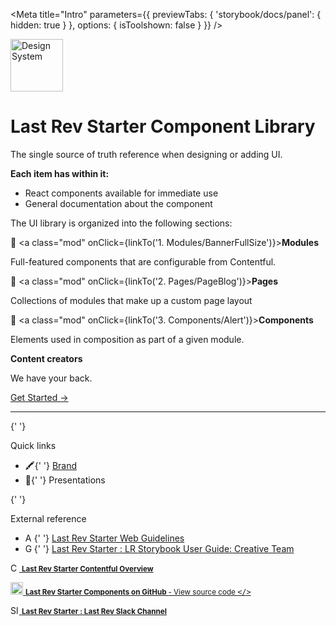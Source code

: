 
<Meta
  title="Intro"
  parameters={{
    previewTabs: {
      'storybook/docs/panel': { hidden: true }
    },
    options: { isToolshown: false }
  }}
/>

<div class="d-flex align-items-center">
  <div class="col-1 p-0">
    <img src="https://images.ctfassets.net/9o4l1mrd1tci/2FshDTmoTB4MJdOLlOdLi6/8e401e49eb9e50b0ff3c4e5440f65649/if-tp.png?fm=webp" alt="Design System" width="84" />
  </div>
  <div class="col-11 p-0 pl-4">

# Last Rev Starter Component Library

The single source of truth reference when designing or adding UI.

  </div>
</div>

<div class="table d-flex mt-5">
  <div class="col-6 pl-4 pr-4">

**Each item has within it:**

- React components available for immediate use
- General documentation about the component

The UI library is organized into the following sections:

📘 <a class="mod" onClick={linkTo('1. Modules/BannerFullSize')}><b>Modules</b></a>

Full-featured components that are configurable from Contentful.

📗 <a class="mod" onClick={linkTo('2. Pages/PageBlog')}><b>Pages</b></a>

Collections of modules that make up a custom page layout

📙 <a class="mod" onClick={linkTo('3. Components/Alert')}><b>Components</b></a>

Elements used in composition as part of a given module.

  </div>
  <div class="col-6 pl-4 pr-4 bg-light" style={{borderLeft: '1px solid #e6e6e6'}}>

**Content creators**

We have your back.

<a href="/story/0-creative-guide--page" class="btn btn-success btn-sm px-2 mb-4">
  Get Started →
</a>

---

{' '}

<div class="mb-4">
  <p class="mb-1 font-weight-bold">Quick links</p>
  <ul class="unstyled mt-0">
    <li>
      🖍{' '}
      <a class="mod" href="?path=/story/0-creative-brand-colors--page">
        Brand
      </a>
    </li>
    <li>
      💎{' '}
      <a class="mod" onClick={linkTo('Presentations/Modules/BannerFullSize')}>
        Presentations
      </a>
    </li>
  </ul>
</div>

{' '}

<div>
  <p class="mb-1 font-weight-bold">External reference</p>
  <ul class="unstyled mt-0">
    <li>
      <img
        src="https://images.ctfassets.net/hhv516v5f7sj/2VEHzcH5Q8ikc5LqUeiTZ4/c3aaa846cf505e41200b77e1dd77e06a/adobe-xd-logo.png?h=40&fm=webp"
        width="14"
        height="14"
        alt="Adobe XD"
      />{' '}
      <a href="#" class="charcoal" target="_blank" rel="noopener noreferrer">
        Last Rev Starter Web Guidelines
      </a>
    </li>
    <li>
      <img
        src="https://images.ctfassets.net/hhv516v5f7sj/5XOro190mV0awDVTkb0Og9/e3943b3dd401b1ecfd359d4af7863880/google-docs-icon.png?h=40&fm=webp"
        width="14"
        height="14"
        alt="Google Docs"
      />{' '}
      <a href="#" class="charcoal" target="_blank" rel="noopener noreferrer">
        Last Rev Starter : LR Storybook User Guide: Creative Team
      </a>
    </li>
  </ul>
</div>

  </div>
</div>

<a class="link-item mr-4" href="#" target="_blank" rel="noopener noreferrer">
  <img
    alt="Contentful Logomark"
    src="https://images.ctfassets.net/hhv516v5f7sj/5b2Jo70Qq7REbmZdCHr8xk/769bcbfd2613107ef3f03b06ebbaedc6/contentful-logo.png?h=50&fm=webp"
    width="14"
  />
  <small>
    <strong> Last Rev Starter Contentful Overview </strong>
  </small>
</a>

<a
  class="link-item mr-4"
  href="https://github.com/last-rev/lastrev-libraries/tree/develop/examples/last-rev-next-starter-pnpm"
  target="_blank"
  rel="noopener noreferrer">
  <img
    alt="GitHub Logomark"
    src="https://github.githubassets.com/images/modules/logos_page/GitHub-Mark.png"
    width="20"
  />
  <small>
    <strong>Last Rev Starter Components on GitHub </strong>- View source code
  </small>
  <code>&lt;/&gt;</code>
</a>

<a class="link-item" href="#" target="_blank" rel="noopener noreferrer">
  <img
    alt="Slack Logomark"
    src="https://images.ctfassets.net/hhv516v5f7sj/Q5HHSErj7jevcTAcj56ji/fc15925ee1f872c3f770e89e2a344c2f/slack-icon.svg"
    width="14"
  />
  <small>
    <strong> Last Rev Starter : Last Rev Slack Channel </strong>
  </small>
</a>
